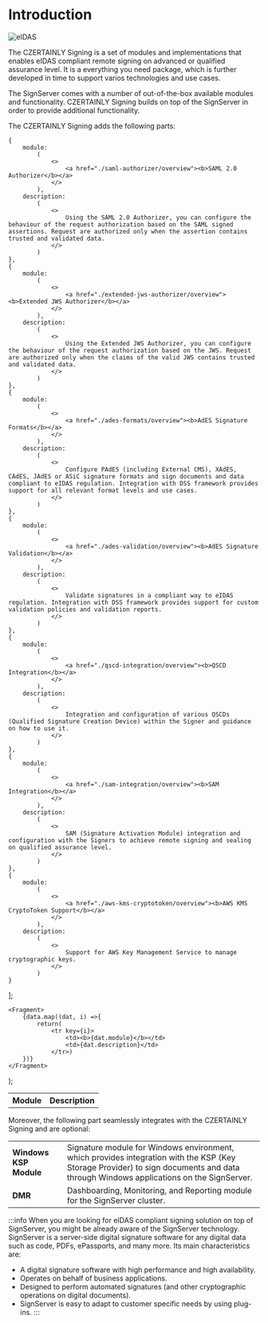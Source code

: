 
# Introduction

<div className="text--center">

![eIDAS](../assets/eIDAS-ready.svg "eIDAS logo")

</div>

The CZERTAINLY Signing is a set of modules and implementations that enables eIDAS compliant remote signing on advanced or qualified assurance level.
It is a everything you need package, which is further developed in time to support varios technologies and use cases.

The SignServer comes with a number of out-of-the-box available modules and functionality. CZERTAINLY Signing builds on top of the SignServer in order to provide additional functionality.

The CZERTAINLY Signing adds the following parts:

    {
        module:
            (
                <>
                    <a href="./saml-authorizer/overview"><b>SAML 2.0 Authorizer</b></a>
                </>
            ),
        description:
            (
                <>
                    Using the SAML 2.0 Authorizer, you can configure the behaviour of the request authorization based on the SAML signed assertions. Request are authorized only when the assertion contains trusted and validated data.
                </>
            )
    },
    {
        module:
            (
                <>
                    <a href="./extended-jws-authorizer/overview"><b>Extended JWS Authorizer</b></a>
                </>
            ),
        description:
            (
                <>
                    Using the Extended JWS Authorizer, you can configure the behaviour of the request authorization based on the JWS. Request are authorized only when the claims of the valid JWS contains trusted and validated data.
                </>
            )
    },
    {
        module:
            (
                <>
                    <a href="./ades-formats/overview"><b>AdES Signature Formats</b></a>
                </>
            ),
        description:
            (
                <>
                    Configure PAdES (including External CMS), XAdES, CAdES, JAdES or ASiC signature formats and sign documents and data compliant to eIDAS regulation. Integration with DSS framework provides support for all relevant format levels and use cases.
                </>
            )
    },
    {
        module:
            (
                <>
                    <a href="./ades-validation/overview"><b>AdES Signature Validation</b></a>
                </>
            ),
        description:
            (
                <>
                    Validate signatures in a compliant way to eIDAS regulation. Integration with DSS framework provides support for custom validation policies and validation reports.
                </>
            )
    },
    {
        module:
            (
                <>
                    <a href="./qscd-integration/overview"><b>QSCD Integration</b></a>
                </>
            ),
        description:
            (
                <>
                    Integration and configuration of various QSCDs (Qualified Signature Creation Device) within the Signer and guidance on how to use it.
                </>
            )
    },
    {
        module:
            (
                <>
                    <a href="./sam-integration/overview"><b>SAM Integration</b></a>
                </>
            ),
        description:
            (
                <>
                    SAM (Signature Activation Module) integration and configuration with the Signers to achieve remote signing and sealing on qualified assurance level.
                </>
            )
    },
    {
        module:
            (
                <>
                    <a href="./aws-kms-cryptotoken/overview"><b>AWS KMS CryptoToken Support</b></a>
                </>
            ),
        description:
            (
                <>
                    Support for AWS Key Management Service to manage cryptographic keys.
                </>
            )
    }
];

    <Fragment>
        {data.map((dat, i) =>{
            return(
                <tr key={i}>
                    <td><b>{dat.module}</b></td>
                    <td>{dat.description}</td>
                </tr>)
        })}
    </Fragment>
);

<table>
    <th>Module</th>
    <th>Description</th>
    <tbody>
    <GenTable data={data}/>
    </tbody>
</table>

Moreover, the following part seamlessly integrates with the CZERTAINLY Signing and are optional:

<table>
    <tbody>
    <tr>
        <td><b>Windows KSP Module</b></td>
        <td>Signature module for Windows environment, which provides integration with the KSP (Key Storage Provider) to sign documents and data through Windows applications on the SignServer.</td>
    </tr>
    <tr>
        <td><b>DMR</b></td>
        <td>Dashboarding, Monitoring, and Reporting module for the SignServer cluster.</td>
    </tr>
    </tbody>
</table>

:::info
When you are looking for eIDAS compliant signing solution on top of SignServer, you might be already aware of the SignServer technology.
SignServer is a server-side digital signature software for any digital data such as code, PDFs, ePassports, and many more. Its main characteristics are:
- A digital signature software with high performance and high availability.
- Operates on behalf of business applications.
- Designed to perform automated signatures (and other cryptographic operations on digital documents).
- SignServer is easy to adapt to customer specific needs by using plug-ins.
  :::
